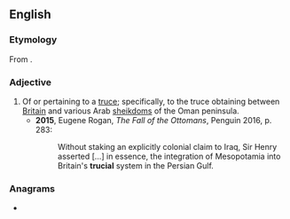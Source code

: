 ==English==

===Etymology===
From {{suffix|truce|al|lang=en}}.

===Adjective===
{{en-adj|-}}

# Of or pertaining to a [[truce]]; specifically, to the truce obtaining between [[Britain]] and various Arab [[sheikdom]]s of the Oman peninsula.
#* '''2015''', Eugene Rogan, ''The Fall of the Ottomans'', Penguin 2016, p. 283:
#*: Without staking an explicitly colonial claim to Iraq, Sir Henry asserted […] in essence, the integration of Mesopotamia into Britain's '''trucial''' system in the Persian Gulf.

===Anagrams===
* {{anagrams|en|a=acilrtu|curtail|urtical}}